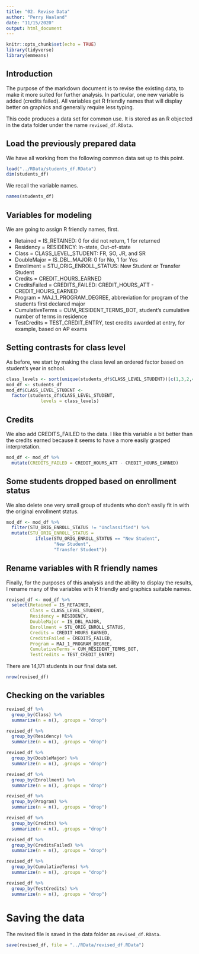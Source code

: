 ```yaml
---
title: "02. Revise Data"
author: "Perry Haaland"
date: "11/15/2020"
output: html_document
---
```


```r
knitr::opts_chunk$set(echo = TRUE)
library(tidyverse)
library(emmeans)
```

## Introduction

The purpose of the markdown document is to revise the existing data, to make it more suited for further analysis. In particular, one new variable is added (credits failed). All variables get R friendly names that will display better on graphics and generally require less typing.

This code produces a data set for common use. It is stored as an R objected in the data folder under the name `revised_df.RData`.


## Load the previously prepared data

We have all working from the following common data set up to this point.

```r
load("../RData/students_df.RData")
dim(students_df)
```

We recall the variable names.

```r
names(students_df)
```

## Variables for modeling

We are going to assign R friendly names, first.

* Retained = IS_RETAINED: 0 for did not return, 1 for returned 
* Residency = RESIDENCY: In-state, Out-of-state
* Class = CLASS_LEVEL_STUDENT: FR, SO, JR, and SR
* DoubleMajor = IS_DBL_MAJOR: 0 for No, 1 for Yes
* Enrollment = STU_ORIG_ENROLL_STATUS: New Student or Transfer Student 
* Credits = CREDIT_HOURS_EARNED
* CreditsFailed = CREDITS_FAILED: CREDIT_HOURS_ATT - CREDIT_HOURS_EARNED
* Program = MAJ_1_PROGRAM_DEGREE, abbreviation for program of the students first declared major
* CumulativeTerms = CUM_RESIDENT_TERMS_BOT, student's cumulative number of terms in residence
* TestCredits = TEST_CREDIT_ENTRY, test credits awarded at entry, for example, based on AP exams

## Setting contrasts for class level

As before, we start by making the class level an ordered factor based on student's year in school.

```r
class_levels <- sort(unique(students_df$CLASS_LEVEL_STUDENT))[c(1,3,2,4)]
mod_df <- students_df
mod_df$CLASS_LEVEL_STUDENT <-
  factor(students_df$CLASS_LEVEL_STUDENT, 
             levels = class_levels)
```

## Credits

We also add CREDITS_FAILED to the data. I like this variable a bit better than the credits earned because it seems to have a more easily grasped interpretation.


```r
mod_df <- mod_df %>%
  mutate(CREDITS_FAILED = CREDIT_HOURS_ATT - CREDIT_HOURS_EARNED)
```

## Some students dropped based on enrollment status

We also delete one very small group of students who don't easily fit in with the original enrollment status.

```r
mod_df <- mod_df %>%
  filter(STU_ORIG_ENROLL_STATUS != "Unclassified") %>%
  mutate(STU_ORIG_ENROLL_STATUS = 
           ifelse(STU_ORIG_ENROLL_STATUS == "New Student",
                  "New Student",
                  "Transfer Student"))
```


## Rename variables with R friendly names

Finally, for the purposes of this analysis and the ability to display the results, I rename many of the variables with R friendly and graphics suitable names.


```r
revised_df <- mod_df %>%
  select(Retained = IS_RETAINED,
         Class = CLASS_LEVEL_STUDENT,
         Residency = RESIDENCY,
         DoubleMajor = IS_DBL_MAJOR,
         Enrollment = STU_ORIG_ENROLL_STATUS,
         Credits = CREDIT_HOURS_EARNED,
         CreditsFailed = CREDITS_FAILED,
         Program = MAJ_1_PROGRAM_DEGREE,
         CumulativeTerms = CUM_RESIDENT_TERMS_BOT, 
         TestCredits = TEST_CREDIT_ENTRY)
```

There are 14,171 students in our final data set.

```r
nrow(revised_df)
```

## Checking on the variables

```r
revised_df %>%
  group_by(Class) %>%
  summarize(n = n(), .groups = "drop")
```


```r
revised_df %>%
  group_by(Residency) %>%
  summarize(n = n(), .groups = "drop")
```

```r
revised_df %>%
  group_by(DoubleMajor) %>%
  summarize(n = n(), .groups = "drop")
```


```r
revised_df %>%
  group_by(Enrollment) %>%
  summarize(n = n(), .groups = "drop")
```



```r
revised_df %>%
  group_by(Program) %>%
  summarize(n = n(), .groups = "drop")
```


```r
revised_df %>%
  group_by(Credits) %>%
  summarize(n = n(), .groups = "drop")
```


```r
revised_df %>%
  group_by(CreditsFailed) %>%
  summarize(n = n(), .groups = "drop")
```

```r
revised_df %>%
  group_by(CumulativeTerms) %>%
  summarize(n = n(), .groups = "drop")
```

```r
revised_df %>%
  group_by(TestCredits) %>%
  summarize(n = n(), .groups = "drop")
```
# Saving the data 

The revised file is saved in the data folder as `revised_df.RData`.

```r
save(revised_df, file = "../RData/revised_df.RData")
```

